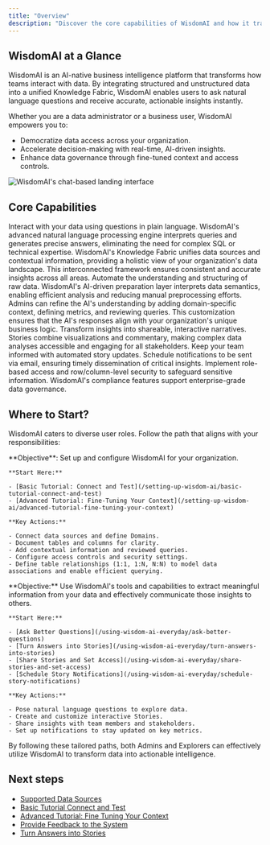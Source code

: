 ```yaml
---
title: "Overview"
description: "Discover the core capabilities of WisdomAI and how it transforms data into interactive, insightful stories. This page helps you understand what WisdomAI can do and guides you through the right path based on your role, whether you are managing data and settings as an Admin or exploring insights and sharing stories as an Explorer."
---
```


## WisdomAI at a Glance

WisdomAI is an AI-native business intelligence platform that transforms how teams interact with data. By integrating structured and unstructured data into a unified Knowledge Fabric, WisdomAI enables users to ask natural language questions and receive accurate, actionable insights instantly.

Whether you are a data administrator or a business user, WisdomAI empowers you to:

- Democratize data access across your organization.
- Accelerate decision-making with real-time, AI-driven insights.
- Enhance data governance through fine-tuned context and access controls.

![WisdomAI's chat-based landing interface](/images/general-overview.png)

## Core Capabilities

<Steps>
  <Step title="Natural Language Interactions" icon="check">
    Interact with your data using questions in plain language. WisdomAI's advanced natural language processing engine interprets queries and generates precise answers, eliminating the need for complex SQL or technical expertise.
  </Step>
  <Step title="Knowledge Fabric" icon="check">
    WisdomAI's Knowledge Fabric unifies data sources and contextual information, providing a holistic view of your organization's data landscape. This interconnected framework ensures consistent and accurate insights across all areas.
  </Step>
  <Step title="AI-Powered Data Preparation" icon="check">
    Automate the understanding and structuring of raw data. WisdomAI's AI-driven preparation layer interprets data semantics, enabling efficient analysis and reducing manual preprocessing efforts.
  </Step>
  <Step title="Contextual Fine-Tuning" icon="check">
    Admins can refine the AI's understanding by adding domain-specific context, defining metrics, and reviewing queries. This customization ensures that the AI's responses align with your organization's unique business logic.
  </Step>
  <Step title="Interactive Stories" icon="check">
    Transform insights into shareable, interactive narratives. Stories combine visualizations and commentary, making complex data analyses accessible and engaging for all stakeholders.
  </Step>
  <Step title="Scheduled Notifications" icon="check">
    Keep your team informed with automated story updates. Schedule notifications to be sent via email, ensuring timely dissemination of critical insights.
  </Step>
  <Step title="Granular Access Controls" icon="check">
    Implement role-based access and row/column-level security to safeguard sensitive information. WisdomAI's compliance features support enterprise-grade data governance.
  </Step>
</Steps>

## Where to Start?

WisdomAI caters to diverse user roles. Follow the path that aligns with your responsibilities:

<Tabs>
  <Tab title="Admins (Data Administrators)">
    **Objective**: Set up and configure WisdomAI for your organization.

    **Start Here:**

    - [Basic Tutorial: Connect and Test](/setting-up-wisdom-ai/basic-tutorial-connect-and-test)
    - [Advanced Tutorial: Fine-Tuning Your Context](/setting-up-wisdom-ai/advanced-tutorial-fine-tuning-your-context)

    **Key Actions:**

    - Connect data sources and define Domains.
    - Document tables and columns for clarity.
    - Add contextual information and reviewed queries.
    - Configure access controls and security settings.
    - Define table relationships (1:1, 1:N, N:N) to model data associations and enable efficient querying.
  </Tab>
  <Tab title="Explorers (Business Users)">
    **Objective:** Use WisdomAI's tools and capabilities to extract meaningful information from your data and effectively communicate those insights to others.

    **Start Here:**

    - [Ask Better Questions](/using-wisdom-ai-everyday/ask-better-questions)
    - [Turn Answers into Stories](/using-wisdom-ai-everyday/turn-answers-into-stories)
    - [Share Stories and Set Access](/using-wisdom-ai-everyday/share-stories-and-set-access)
    - [Schedule Story Notifications](/using-wisdom-ai-everyday/schedule-story-notifications)

    **Key Actions:**

    - Pose natural language questions to explore data.
    - Create and customize interactive Stories.
    - Share insights with team members and stakeholders.
    - Set up notifications to stay updated on key metrics.
  </Tab>
</Tabs>

By following these tailored paths, both Admins and Explorers can effectively utilize WisdomAI to transform data into actionable intelligence.

## Next steps

- [Supported Data Sources](/getting-started/supported-data-sources)
- [Basic Tutorial Connect and Test](/setting-up-wisdom-ai/basic-tutorial-connect-and-test)
- [Advanced Tutorial: Fine Tuning Your Context](/setting-up-wisdom-ai/advanced-tutorial-fine-tuning-your-context)
- [Provide Feedback to the System](/setting-up-wisdom-ai/provide-feedback-to-the-system)
- [Turn Answers into Stories](/using-wisdom-ai-everyday/turn-answers-into-stories)